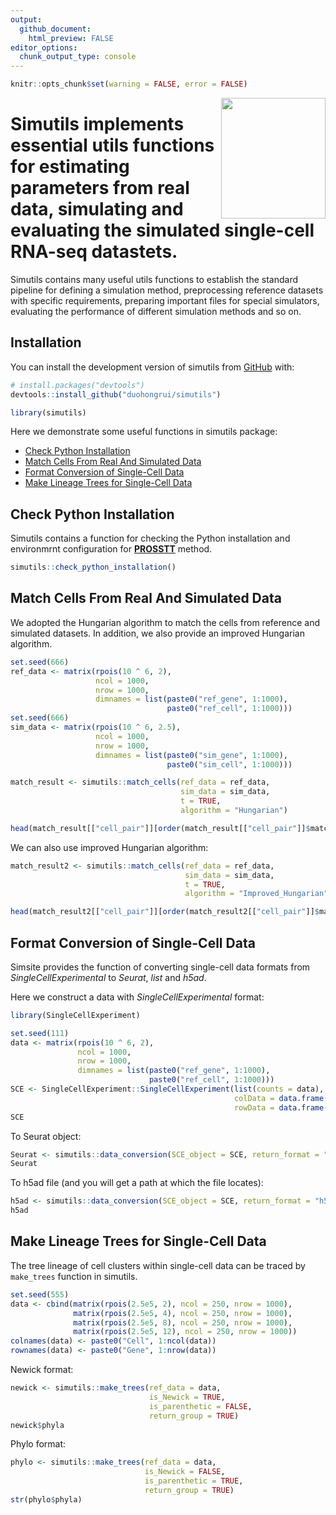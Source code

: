 ```yaml
---
output:
  github_document:
    html_preview: FALSE
editor_options: 
  chunk_output_type: console
---
```


```r
knitr::opts_chunk$set(warning = FALSE, error = FALSE)
```

<img src="man/figures/simutils_logo.png" align="right" width = "167px" height="193px"/>

# Simutils implements essential utils functions for estimating parameters from real data, simulating and evaluating the simulated single-cell RNA-seq datastets.

Simutils contains many useful utils functions to establish the standard pipeline for defining a simulation method, preprocessing reference datasets with specific requirements, preparing important files for special simulators, evaluating the performance of different simulation methods and so on.

## Installation

You can install the development version of simutils from [GitHub](https://github.com/) with:

```r
# install.packages("devtools")
devtools::install_github("duohongrui/simutils")
```

```r
library(simutils)
```


Here we demonstrate some useful functions in simutils package:

<ul>
  <li><a href="#a1">Check Python Installation</a></li>
  <li><a href="#a2">Match Cells From Real And Simulated Data</a></li>
  <li><a href="#a3">Format Conversion of Single-Cell Data</a></li>
  <li><a href="#a4">Make Lineage Trees for Single-Cell Data</a></li>
</ul>


<h2><a name="a1">Check Python Installation</a></h2>

Simutils contains a function for checking the Python installation and environmrnt configuration for [**PROSSTT**](https://github.com/duohongrui/simmethods/blob/master/R/28-PROSSTT.R) method.

```r
simutils::check_python_installation()
```


<h2><a name="a2">Match Cells From Real And Simulated Data</a></h2>

We adopted the Hungarian algorithm to match the cells from reference and simulated datasets. In addition, we also provide an improved Hungarian algorithm.

```r
set.seed(666)
ref_data <- matrix(rpois(10 ^ 6, 2),
                   ncol = 1000,
                   nrow = 1000,
                   dimnames = list(paste0("ref_gene", 1:1000),
                                   paste0("ref_cell", 1:1000)))
set.seed(666)
sim_data <- matrix(rpois(10 ^ 6, 2.5),
                   ncol = 1000,
                   nrow = 1000,
                   dimnames = list(paste0("sim_gene", 1:1000),
                                   paste0("sim_cell", 1:1000)))
```

```r
match_result <- simutils::match_cells(ref_data = ref_data,
                                      sim_data = sim_data,
                                      t = TRUE,
                                      algorithm = "Hungarian")
```

```r
head(match_result[["cell_pair"]][order(match_result[["cell_pair"]]$match_value, decreasing = TRUE), ])
```

We can also use improved Hungarian algorithm:

```r
match_result2 <- simutils::match_cells(ref_data = ref_data,
                                       sim_data = sim_data,
                                       t = TRUE,
                                       algorithm = "Improved_Hungarian")
```

```r
head(match_result2[["cell_pair"]][order(match_result2[["cell_pair"]]$match_value, decreasing = TRUE), ])
```

<h2><a name="a3">Format Conversion of Single-Cell Data</a></h2>

Simsite provides the function of converting single-cell data formats from _SingleCellExperimental_ to _Seurat_, _list_ and _h5ad_.

Here we construct a data with _SingleCellExperimental_ format:

```r
library(SingleCellExperiment)
```

```r
set.seed(111)
data <- matrix(rpois(10 ^ 6, 2),
               ncol = 1000,
               nrow = 1000,
               dimnames = list(paste0("ref_gene", 1:1000),
                               paste0("ref_cell", 1:1000)))
SCE <- SingleCellExperiment::SingleCellExperiment(list(counts = data),
                                                  colData = data.frame("cell_name" = colnames(data)),
                                                  rowData = data.frame("gene_name" = rownames(data)))
SCE
```

To Seurat object:

```r
Seurat <- simutils::data_conversion(SCE_object = SCE, return_format = "Seurat")
Seurat
```

To h5ad file (and you will get a path at which the file locates):

```r
h5ad <- simutils::data_conversion(SCE_object = SCE, return_format = "h5ad")
h5ad
```


<h2><a name="a4">Make Lineage Trees for Single-Cell Data</a></h2>

The tree lineage of cell clusters within single-cell data can be traced by `make_trees` function in simutils.

```r
set.seed(555)
data <- cbind(matrix(rpois(2.5e5, 2), ncol = 250, nrow = 1000),
              matrix(rpois(2.5e5, 4), ncol = 250, nrow = 1000),
              matrix(rpois(2.5e5, 8), ncol = 250, nrow = 1000),
              matrix(rpois(2.5e5, 12), ncol = 250, nrow = 1000))
colnames(data) <- paste0("Cell", 1:ncol(data))
rownames(data) <- paste0("Gene", 1:nrow(data))
```

Newick format:
```r
newick <- simutils::make_trees(ref_data = data,
                               is_Newick = TRUE,
                               is_parenthetic = FALSE,
                               return_group = TRUE)
newick$phyla
```


Phylo format:
```r
phylo <- simutils::make_trees(ref_data = data,
                              is_Newick = FALSE,
                              is_parenthetic = TRUE,
                              return_group = TRUE)
str(phylo$phyla)
```

